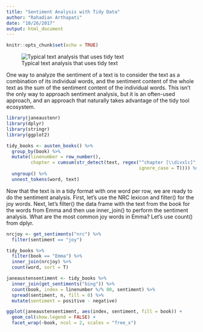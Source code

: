 ```yaml
---
title: "Sentiment Analysis with Tidy Data"
author: "Rahadian Arthapati"
date: "10/26/2017"
output: html_document
---
```


```r
knitr::opts_chunk$set(echo = TRUE)
```

![Typical text analysis that uses tidy text](https://s3-ap-southeast-1.amazonaws.com/grandline/data-science-files/flowchart-text-analysis.png)

One way to analyze the sentiment of a text is to consider the text as a combination of its individual words, and the sentiment content of the whole text as the sum of the sentiment content of the individual words. This isn’t the only way to approach sentiment analysis, but it is an often-used approach, and an approach that naturally takes advantage of the tidy tool ecosystem.

```r
library(janeaustenr)
library(dplyr)
library(stringr)
library(ggplot2)
```

```r
tidy_books <- austen_books() %>%
  group_by(book) %>%
  mutate(linenumber = row_number(),
         chapter = cumsum(str_detect(text, regex("^chapter [\\divxlc]",
                                                 ignore_case = T)))) %>%
  ungroup() %>%
  unnest_tokens(word, text)

```
Now that the text is in a tidy format with one word per row, we are ready to do the sentiment analysis. First, let’s use the NRC lexicon and filter() for the joy words. Next, let’s filter() the data frame with the text from the book for the words from Emma and then use inner_join() to perform the sentiment analysis. What are the most common joy words in Emma? Let’s use count() from dplyr.

```r
nrcjoy <- get_sentiments("nrc") %>%
  filter(sentiment == "joy")

tidy_books %>%
  filter(book == "Emma") %>%
  inner_join(nrcjoy) %>%
  count(word, sort = T)
```

```r
janeaustensentiment <- tidy_books %>%
  inner_join(get_sentiments("bing")) %>%
  count(book, index = linenumber %/% 80, sentiment) %>%
  spread(sentiment, n, fill = 0) %>%
  mutate(sentiment = positive - negative)

ggplot(janeaustensentiment, aes(index, sentiment, fill = book)) +
  geom_col(show.legend = FALSE) +
  facet_wrap(~book, ncol = 2, scales = "free_x")
```

